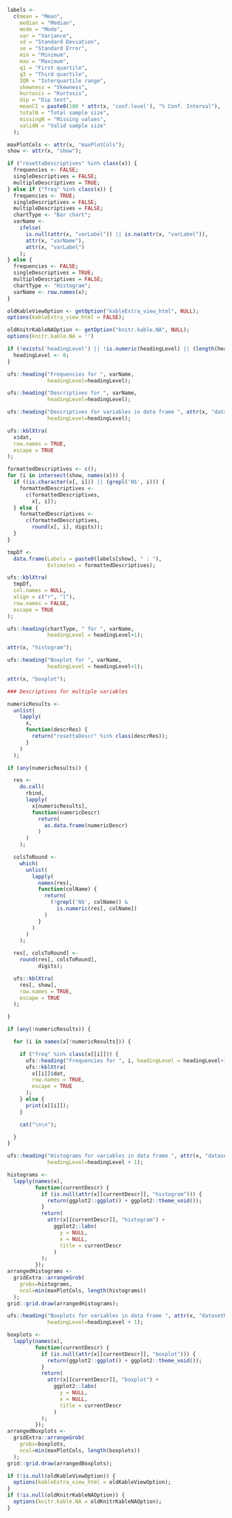 
<div style="display:block;clear:both;" class="rosetta-descr-start"></div>
<div class="rosetta-descr-container">

```{r,eval=TRUE, echo=FALSE}

labels <-
  c(mean = "Mean",
    median = "Median",
    mode = "Mode",
    var = "Variance",
    sd = "Standard Deviation",
    se = "Standard Error",
    min = "Minimum",
    max = "Maximum",
    q1 = "First quartile",
    q3 = "Third quartile",
    IQR = "Interquartile range",
    skewness = "Skewness",
    kurtosis = "Kurtosis",
    dip = "Dip test",
    meanCI = paste0(100 * attr(x, 'conf.level'), "% Conf. Interval"),
    totalN = "Total sample size",
    missingN = "Missing values",
    validN = "Valid sample size"
  );

maxPlotCols <- attr(x, "maxPlotCols");
show <- attr(x, "show");

if ("rosettaDescriptives" %in% class(x)) {
  frequencies <- FALSE;
  singleDescriptives = FALSE;
  multipleDescriptives = TRUE;
} else if ("freq" %in% class(x)) {
  frequencies <- TRUE;
  singleDescriptives = FALSE;
  multipleDescriptives = FALSE;
  chartType <- "Bar chart";
  varName <-
    ifelse(
      is.null(attr(x, "varLabel")) || is.na(attr(x, "varLabel")),
      attr(x, "varName"),
      attr(x, "varLabel")
    );
} else {
  frequencies <- FALSE;
  singleDescriptives = TRUE;
  multipleDescriptives = FALSE;
  chartType <- "Histogram";
  varName <- row.names(x);
}

oldKableViewOption <- getOption("kableExtra_view_html", NULL);
options(kableExtra_view_html = FALSE);

oldKnitrKableNAOption <- getOption("knitr.kable.NA", NULL);
options(knitr.kable.NA = '')

if (!exists('headingLevel') || !is.numeric(headingLevel) || (length(headingLevel) != 1)) {
  headingLevel <- 0;
}

```

```{r, results='asis', eval=frequencies}

ufs::heading("Frequencies for ", varName,
             headingLevel=headingLevel);
```

```{r, results='asis', eval=singleDescriptives}
ufs::heading("Descriptives for ", varName,
             headingLevel=headingLevel);
```

```{r, results='asis', eval=multipleDescriptives}
ufs::heading("Descriptives for variables in data frame ", attr(x, "datasetName"),
             headingLevel=headingLevel);
```

```{r, echo=echoPartial, results='asis', eval=frequencies}

ufs::kblXtra(
  x$dat,
  row.names = TRUE,
  escape = TRUE
);

```

```{r, echo=echoPartial, results='asis', eval=singleDescriptives}

formattedDescriptives <- c();
for (i in intersect(show, names(x))) {
  if ((is.character(x[, i])) || (grepl('N$', i))) {
    formattedDescriptives <-
      c(formattedDescriptives,
        x[, i]);
  } else {
    formattedDescriptives <-
      c(formattedDescriptives,
        round(x[, i], digits));
  }
}

tmpDf <-
  data.frame(Labels = paste0(labels[show], " : "),
             Estimates = formattedDescriptives);

ufs::kblXtra(
  tmpDf,
  col.names = NULL,
  align = c("r", "l"),
  row.names = FALSE,
  escape = TRUE
);

```

```{r, echo=echoPartial, results='asis', eval=(!is.null(attr(x, "histogram"))), fig.width=5, fig.height=5, fig.cap=paste0("Histogram for ", varName) }

ufs::heading(chartType, " for ", varName,
             headingLevel = headingLevel+1);

attr(x, "histogram");

```

```{r, echo=echoPartial, results='asis', eval=(singleDescriptives && (!is.null(attr(x, "boxplot")))), fig.width=5, fig.height=5, fig.cap=paste0("Boxplot for ", varName) }

ufs::heading("Boxplot for ", varName,
             headingLevel = headingLevel+1);

attr(x, "boxplot");

```

```{r, echo=echoPartial, results='asis', eval=multipleDescriptives}

### Descriptives for multiple variables

numericResults <-
  unlist(
    lapply(
      x,
      function(descrRes) {
        return("rosettaDescr" %in% class(descrRes));
      }
    )
  );

if (any(numericResults)) {

  res <-
    do.call(
      rbind,
      lapply(
        x[numericResults],
        function(numericDescr)
          return(
            as.data.frame(numericDescr)
          )
      )
    );

  colsToRound <-
    which(
      unlist(
        lapply(
          names(res),
          function(colName) {
            return(
              (!grepl('N$', colName)) &
                is.numeric(res[, colName])
            )
          }
        )
      )
    );

  res[, colsToRound] <-
    round(res[, colsToRound],
          digits);

  ufs::kblXtra(
    res[, show],
    row.names = TRUE,
    escape = TRUE
  );

}

if (any(!numericResults)) {

  for (i in names(x[!numericResults])) {

    if ("freq" %in% class(x[[i]])) {
      ufs::heading("Frequencies for ", i, headingLevel = headingLevel+1);
      ufs::kblXtra(
        x[[i]]$dat,
        row.names = TRUE,
        escape = TRUE
      );
    } else {
      print(x[[i]]);
    }

    cat("\n\n");

  }
}

```



```{r, echo=echoPartial, results='asis', eval=(multipleDescriptives && !is.null(attr(x[[1]], "histogram"))), fig.width=8, fig.height=(2 * ceiling(length(x)/4)), fig.cap=paste0("Histograms for variables in data frame ", attr(x, "datasetName")) }

ufs::heading("Histograms for variables in data frame ", attr(x, "datasetName"),
             headingLevel=headingLevel + 1);

histograms <-
  lapply(names(x),
         function(currentDescr) {
           if (is.null(attr(x[[currentDescr]], "histogram"))) {
             return(ggplot2::ggplot() + ggplot2::theme_void());
           }
           return(
             attr(x[[currentDescr]], "histogram") +
               ggplot2::labs(
                 y = NULL,
                 x = NULL,
                 title = currentDescr
               )
           );
         });
arrangedHistograms <-
  gridExtra::arrangeGrob(
    grobs=histograms,
    ncol=min(maxPlotCols, length(histograms))
  );
grid::grid.draw(arrangedHistograms);

```

```{r, echo=echoPartial, results='asis', eval=(multipleDescriptives && !is.null(attr(x[[1]], "boxplot"))), fig.width=8, fig.height=(2 * ceiling(length(x)/4)), fig.cap=paste0("Boxplots for variables in data frame ", attr(x, "datasetName")) }

ufs::heading("Boxplots for variables in data frame ", attr(x, "datasetName"),
             headingLevel=headingLevel + 1);

boxplots <-
  lapply(names(x),
         function(currentDescr) {
           if (is.null(attr(x[[currentDescr]], "boxplot"))) {
             return(ggplot2::ggplot() + ggplot2::theme_void());
           }
           return(
             attr(x[[currentDescr]], "boxplot") +
               ggplot2::labs(
                 y = NULL,
                 x = NULL,
                 title = currentDescr
               )
           );
         });
arrangedBoxplots <-
  gridExtra::arrangeGrob(
    grobs=boxplots,
    ncol=min(maxPlotCols, length(boxplots))
  );
grid::grid.draw(arrangedBoxplots);

```


```{r echo=FALSE}
if (!is.null(oldKableViewOption)) {
  options(kableExtra_view_html = oldKableViewOption);
}
if (!is.null(oldKnitrKableNAOption)) {
  options(knitr.kable.NA = oldKnitrKableNAOption);
}

```

</div>
<div style="display:block;clear:both;" class="rosetta-descr-end"></div>
